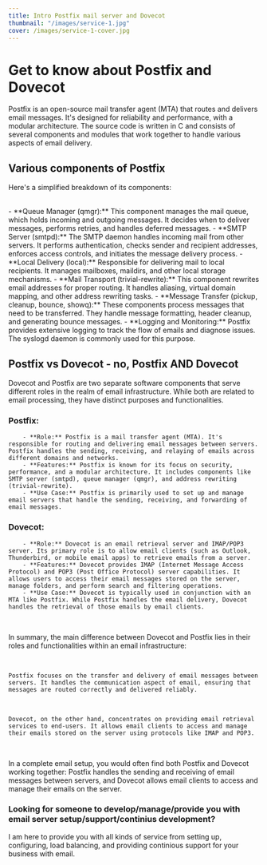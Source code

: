 ```yaml
---
title: Intro Postfix mail server and Dovecot 
thumbnail: "/images/service-1.jpg"
cover: /images/service-1-cover.jpg
---
```

# Get to know about Postfix and Dovecot

Postfix is an open-source mail transfer agent (MTA) that routes and delivers email messages. It's designed for reliability and performance, with a modular architecture. The source code is written in C and consists of several components and modules that work together to handle various aspects of email delivery. 

## Various components of Postfix

Here's a simplified breakdown of its components:

<br />
    - **Queue Manager (qmgr):** This component manages the mail queue, which holds incoming and outgoing messages. It decides when to deliver messages, performs retries, and handles deferred messages.
    - **SMTP Server (smtpd):** The SMTP daemon handles incoming mail from other servers. It performs authentication, checks sender and recipient addresses, enforces access controls, and initiates the message delivery process.
    - **Local Delivery (local):** Responsible for delivering mail to local recipients. It manages mailboxes, maildirs, and other local storage mechanisms.
    - **Mail Transport (trivial-rewrite):** This component rewrites email addresses for proper routing. It handles aliasing, virtual domain mapping, and other address rewriting tasks.
    - **Message Transfer (pickup, cleanup, bounce, showq):** These components process messages that need to be transferred. They handle message formatting, header cleanup, and generating bounce messages.
    - **Logging and Monitoring:** Postfix provides extensive logging to track the flow of emails and diagnose issues. The syslogd daemon is commonly used for this purpose.


## Postfix vs Dovecot - no, Postfix AND Dovecot

Dovecot and Postfix are two separate software components that serve different roles in the realm of email infrastructure. While both are related to email processing, they have distinct purposes and functionalities.

###    Postfix:
        - **Role:** Postfix is a mail transfer agent (MTA). It's responsible for routing and delivering email messages between servers. Postfix handles the sending, receiving, and relaying of emails across different domains and networks.
        - **Features:** Postfix is known for its focus on security, performance, and a modular architecture. It includes components like SMTP server (smtpd), queue manager (qmgr), and address rewriting (trivial-rewrite).
        - **Use Case:** Postfix is primarily used to set up and manage email servers that handle the sending, receiving, and forwarding of email messages.

###    Dovecot:
        - **Role:** Dovecot is an email retrieval server and IMAP/POP3 server. Its primary role is to allow email clients (such as Outlook, Thunderbird, or mobile email apps) to retrieve emails from a server.
        - **Features:** Dovecot provides IMAP (Internet Message Access Protocol) and POP3 (Post Office Protocol) server capabilities. It allows users to access their email messages stored on the server, manage folders, and perform search and filtering operations.
        - **Use Case:** Dovecot is typically used in conjunction with an MTA like Postfix. While Postfix handles the email delivery, Dovecot handles the retrieval of those emails by email clients.

<br />

In summary, the main difference between Dovecot and Postfix lies in their roles and functionalities within an email infrastructure:

<br />

    Postfix focuses on the transfer and delivery of email messages between servers. It handles the communication aspect of email, ensuring that messages are routed correctly and delivered reliably.

<br />

    Dovecot, on the other hand, concentrates on providing email retrieval services to end-users. It allows email clients to access and manage their emails stored on the server using protocols like IMAP and POP3.

<br />

In a complete email setup, you would often find both Postfix and Dovecot working together: Postfix handles the sending and receiving of email messages between servers, and Dovecot allows email clients to access and manage their emails on the server.

### Looking for someone to develop/manage/provide you with email server setup/support/continius development?

I am here to provide you with all kinds of service from setting up, configuring, load balancing, and providing continious support for your business with email.

